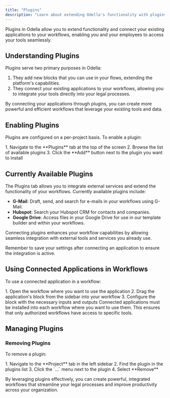 ```yaml
---
title: "Plugins"
description: "Learn about extending Odella's functionality with plugins and connecting your existing applications to workflows"
---
```


<Callout type="info">
  Plugins in Odella allow you to extend functionality and connect your existing applications to your workflows, enabling you and your employees to access your tools seamlessly.
</Callout>

## Understanding Plugins

Plugins serve two primary purposes in Odella:

1. They add new blocks that you can use in your flows, extending the platform's capabilities.
2. They connect your existing applications to your workflows, allowing you to integrate your tools directly into your legal processes.

<Card title="Integration Power" icon="plug">
  By connecting your applications through plugins, you can create more powerful and efficient workflows that leverage your existing tools and data.
</Card>

## Enabling Plugins

Plugins are configured on a per-project basis. To enable a plugin:

<Steps>
  1. Navigate to the **Plugins** tab at the top of the screen
  2. Browse the list of available plugins
  3. Click the **Add** button next to the plugin you want to install
</Steps>


## Currently Available Plugins

The Plugins tab allows you to integrate external services and extend the functionality of your workflows. Currently available plugins include:

- **G-Mail**: Draft, send, and search for e-mails in your workflows using G-Mail.
- **Hubspot**: Search your Hubspot CRM for contacts and companies.
- **Google Drive**: Access files in your Google Drive for use in our template builder and within your workflows.

Connecting plugins enhances your workflow capabilities by allowing seamless integration with external tools and services you already use.

<Tip>
  Remember to save your settings after connecting an application to ensure the integration is active.
</Tip>

## Using Connected Applications in Workflows

To use a connected application in a workflow:

<Steps>
  1. Open the workflow where you want to use the application
  2. Drag the application's block from the sidebar into your workflow
  3. Configure the block with the necessary inputs and outputs
</Steps>

<Warning>
  Connected applications must be installed into each workflow where you want to use them. This ensures that only authorized workflows have access to specific tools.
</Warning>

## Managing Plugins

### Removing Plugins

To remove a plugin:

<Steps>
  1. Navigate to the **Project** tab in the left sidebar
  2. Find the plugin in the plugins list
  3. Click the `...` menu next to the plugin
  4. Select **Remove**
</Steps>

By leveraging plugins effectively, you can create powerful, integrated workflows that streamline your legal processes and improve productivity across your organization.
